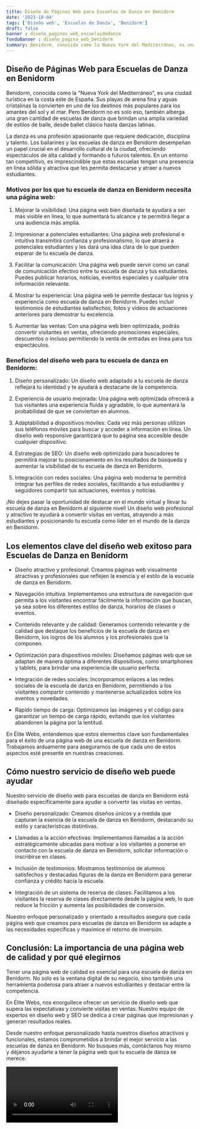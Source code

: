 ```yaml
---
title: Diseño de Páginas Web para Escuelas de Danza en Benidorm
date: '2023-10-04'
tags: ['Diseño web', 'Escuelas de Danza', 'Benidorm']
draft: false
banner : diseño_paginas_web_escuelasdedanza
fondoBanner : diseño_pagina_web_benidorm
summary: Benidorm, conocida como la Nueva York del Mediterráneo, es una ciudad turística en la costa este de España. Sus playas de arena fina y aguas cristalinas la convierten en uno de los destinos más populares para los amantes del sol y el mar. Pero Benidorm no es solo eso, también alberga una gran cantidad de escuelas de danza que brindan una amplia variedad de estilos de baile, desde ballet clásico hasta danzas latinas.
---
```


## Diseño de Páginas Web para Escuelas de Danza en Benidorm

Benidorm, conocida como la "Nueva York del Mediterráneo", es una ciudad turística en la costa este de España. Sus playas de arena fina y aguas cristalinas la convierten en uno de los destinos más populares para los amantes del sol y el mar. Pero Benidorm no es solo eso, también alberga una gran cantidad de escuelas de danza que brindan una amplia variedad de estilos de baile, desde ballet clásico hasta danzas latinas.

La danza es una profesión apasionante que requiere dedicación, disciplina y talento. Los bailarines y las escuelas de danza en Benidorm desempeñan un papel crucial en el desarrollo cultural de la ciudad, ofreciendo espectáculos de alta calidad y formando a futuros talentos. En un entorno tan competitivo, es imprescindible que estas escuelas tengan una presencia en línea sólida y atractiva que les permita destacarse y atraer a nuevos estudiantes.

### Motivos por los que tu escuela de danza en Benidorm necesita una página web:

1. Mejorar la visibilidad: Una página web bien diseñada te ayudará a ser más visible en línea, lo que aumentará tu alcance y te permitirá llegar a una audiencia más amplia.

2. Impresionar a potenciales estudiantes: Una página web profesional e intuitiva transmitirá confianza y profesionalismo, lo que atraerá a potenciales estudiantes y les dará una idea clara de lo que pueden esperar de tu escuela de danza.

3. Facilitar la comunicación: Una página web puede servir como un canal de comunicación efectivo entre tu escuela de danza y tus estudiantes. Puedes publicar horarios, noticias, eventos especiales y cualquier otra información relevante.

4. Mostrar tu experiencia: Una página web te permite destacar tus logros y experiencia como escuela de danza en Benidorm. Puedes incluir testimonios de estudiantes satisfechos, fotos y vídeos de actuaciones anteriores para demostrar tu excelencia.

5. Aumentar las ventas: Con una página web bien optimizada, podrás convertir visitantes en ventas, ofreciendo promociones especiales, descuentos o incluso permitiendo la venta de entradas en línea para tus espectáculos.

### Beneficios del diseño web para tu escuela de danza en Benidorm:

1. Diseño personalizado: Un diseño web adaptado a tu escuela de danza reflejará tu identidad y te ayudará a destacarte de la competencia.

2. Experiencia de usuario mejorada: Una página web optimizada ofrecerá a tus visitantes una experiencia fluida y agradable, lo que aumentará la probabilidad de que se conviertan en alumnos.

3. Adaptabilidad a dispositivos móviles: Cada vez más personas utilizan sus teléfonos móviles para buscar y acceder a información en línea. Un diseño web responsive garantizará que tu página sea accesible desde cualquier dispositivo.

4. Estrategias de SEO: Un diseño web optimizado para buscadores te permitirá mejorar tu posicionamiento en los resultados de búsqueda y aumentar la visibilidad de tu escuela de danza en Benidorm.

5. Integración con redes sociales: Una página web moderna te permitirá integrar tus perfiles de redes sociales, facilitando a tus estudiantes y seguidores compartir tus actuaciones, eventos y noticias.

¡No dejes pasar la oportunidad de destacar en el mundo virtual y llevar tu escuela de danza en Benidorm al siguiente nivel! Un diseño web profesional y atractivo te ayudará a convertir visitas en ventas, atrayendo a más estudiantes y posicionando tu escuela como líder en el mundo de la danza en Benidorm.

<GifSeo />

<Cta />

## Los elementos clave del diseño web exitoso para Escuelas de Danza en Benidorm

- Diseño atractivo y profesional: Creamos páginas web visualmente atractivas y profesionales que reflejen la esencia y el estilo de la escuela de danza en Benidorm.

- Navegación intuitiva: Implementamos una estructura de navegación que permita a los visitantes encontrar fácilmente la información que buscan, ya sea sobre los diferentes estilos de danza, horarios de clases o eventos.

- Contenido relevante y de calidad: Generamos contenido relevante y de calidad que destaque los beneficios de la escuela de danza en Benidorm, los logros de los alumnos y los profesionales que la componen.

- Optimización para dispositivos móviles: Diseñamos páginas web que se adaptan de manera óptima a diferentes dispositivos, como smartphones y tablets, para brindar una experiencia de usuario perfecta.

- Integración de redes sociales: Incorporamos enlaces a las redes sociales de la escuela de danza en Benidorm, permitiendo a los visitantes compartir contenido y mantenerse actualizados sobre los eventos y novedades.

- Rápido tiempo de carga: Optimizamos las imágenes y el código para garantizar un tiempo de carga rápido, evitando que los visitantes abandonen la página por la lentitud.

En Élite Webs, entendemos que estos elementos clave son fundamentales para el éxito de una página web de una escuela de danza en Benidorm. Trabajamos arduamente para asegurarnos de que cada uno de estos aspectos esté presente en nuestras creaciones.

## Cómo nuestro servicio de diseño web puede ayudar

Nuestro servicio de diseño web para escuelas de danza en Benidorm está diseñado específicamente para ayudar a convertir las visitas en ventas.

- Diseño personalizado: Creamos diseños únicos y a medida que capturan la esencia de la escuela de danza en Benidorm, destacando su estilo y características distintivas.

- Llamadas a la acción efectivas: Implementamos llamadas a la acción estratégicamente ubicadas para motivar a los visitantes a ponerse en contacto con la escuela de danza en Benidorm, solicitar información o inscribirse en clases.

- Inclusión de testimonios: Mostramos testimonios de alumnos satisfechos y destacadas figuras de la danza en Benidorm para generar confianza y crédito hacia la escuela.

- Integración de un sistema de reserva de clases: Facilitamos a los visitantes la reserva de clases directamente desde la página web, lo que reduce la fricción y aumenta las posibilidades de conversión.

Nuestro enfoque personalizado y orientado a resultados asegura que cada página web que creamos para escuelas de danza en Benidorm se adapte a las necesidades específicas y maximice el retorno de inversión.

## Conclusión: La importancia de una página web de calidad y por qué elegirnos

Tener una página web de calidad es esencial para una escuela de danza en Benidorm. No solo es la ventana digital de su negocio, sino también una herramienta poderosa para atraer a nuevos estudiantes y destacar entre la competencia.

En Élite Webs, nos enorgullece ofrecer un servicio de diseño web que supera las expectativas y convierte visitas en ventas. Nuestro equipo de expertos en diseño web y SEO se dedica a crear páginas que impresionan y generan resultados reales.

Desde nuestro enfoque personalizado hasta nuestros diseños atractivos y funcionales, estamos comprometidos a brindar el mejor servicio a las escuelas de danza en Benidorm. No busques más, contáctanos hoy mismo y déjanos ayudarte a tener la página web que tu escuela de danza se merece.

<Video />

<CtaBot job='Escuelas de Danza' city='Benidorm'/>

<Gmaps query='Benidorm+españa+maps' />
